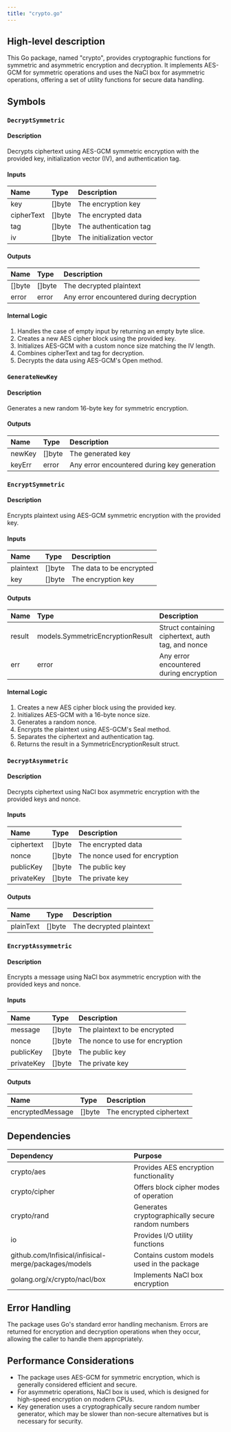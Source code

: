 ```yaml
---
title: "crypto.go"
---
```


## High-level description
This Go package, named "crypto", provides cryptographic functions for symmetric and asymmetric encryption and decryption. It implements AES-GCM for symmetric operations and uses the NaCl box for asymmetric operations, offering a set of utility functions for secure data handling.

## Symbols

### `DecryptSymmetric`
#### Description
Decrypts ciphertext using AES-GCM symmetric encryption with the provided key, initialization vector (IV), and authentication tag.

#### Inputs
| Name | Type | Description |
|:-----|:-----|:------------|
| key | []byte | The encryption key |
| cipherText | []byte | The encrypted data |
| tag | []byte | The authentication tag |
| iv | []byte | The initialization vector |

#### Outputs
| Name | Type | Description |
|:-----|:-----|:------------|
| []byte | []byte | The decrypted plaintext |
| error | error | Any error encountered during decryption |

#### Internal Logic
1. Handles the case of empty input by returning an empty byte slice.
2. Creates a new AES cipher block using the provided key.
3. Initializes AES-GCM with a custom nonce size matching the IV length.
4. Combines cipherText and tag for decryption.
5. Decrypts the data using AES-GCM's Open method.

### `GenerateNewKey`
#### Description
Generates a new random 16-byte key for symmetric encryption.

#### Outputs
| Name | Type | Description |
|:-----|:-----|:------------|
| newKey | []byte | The generated key |
| keyErr | error | Any error encountered during key generation |

### `EncryptSymmetric`
#### Description
Encrypts plaintext using AES-GCM symmetric encryption with the provided key.

#### Inputs
| Name | Type | Description |
|:-----|:-----|:------------|
| plaintext | []byte | The data to be encrypted |
| key | []byte | The encryption key |

#### Outputs
| Name | Type | Description |
|:-----|:-----|:------------|
| result | models.SymmetricEncryptionResult | Struct containing ciphertext, auth tag, and nonce |
| err | error | Any error encountered during encryption |

#### Internal Logic
1. Creates a new AES cipher block using the provided key.
2. Initializes AES-GCM with a 16-byte nonce size.
3. Generates a random nonce.
4. Encrypts the plaintext using AES-GCM's Seal method.
5. Separates the ciphertext and authentication tag.
6. Returns the result in a SymmetricEncryptionResult struct.

### `DecryptAsymmetric`
#### Description
Decrypts ciphertext using NaCl box asymmetric encryption with the provided keys and nonce.

#### Inputs
| Name | Type | Description |
|:-----|:-----|:------------|
| ciphertext | []byte | The encrypted data |
| nonce | []byte | The nonce used for encryption |
| publicKey | []byte | The public key |
| privateKey | []byte | The private key |

#### Outputs
| Name | Type | Description |
|:-----|:-----|:------------|
| plainText | []byte | The decrypted plaintext |

### `EncryptAssymmetric`
#### Description
Encrypts a message using NaCl box asymmetric encryption with the provided keys and nonce.

#### Inputs
| Name | Type | Description |
|:-----|:-----|:------------|
| message | []byte | The plaintext to be encrypted |
| nonce | []byte | The nonce to use for encryption |
| publicKey | []byte | The public key |
| privateKey | []byte | The private key |

#### Outputs
| Name | Type | Description |
|:-----|:-----|:------------|
| encryptedMessage | []byte | The encrypted ciphertext |

## Dependencies
| Dependency | Purpose |
|:-----------|:--------|
| crypto/aes | Provides AES encryption functionality |
| crypto/cipher | Offers block cipher modes of operation |
| crypto/rand | Generates cryptographically secure random numbers |
| io | Provides I/O utility functions |
| github.com/Infisical/infisical-merge/packages/models | Contains custom models used in the package |
| golang.org/x/crypto/nacl/box | Implements NaCl box encryption |

## Error Handling
The package uses Go's standard error handling mechanism. Errors are returned for encryption and decryption operations when they occur, allowing the caller to handle them appropriately.

## Performance Considerations
- The package uses AES-GCM for symmetric encryption, which is generally considered efficient and secure.
- For asymmetric operations, NaCl box is used, which is designed for high-speed encryption on modern CPUs.
- Key generation uses a cryptographically secure random number generator, which may be slower than non-secure alternatives but is necessary for security.